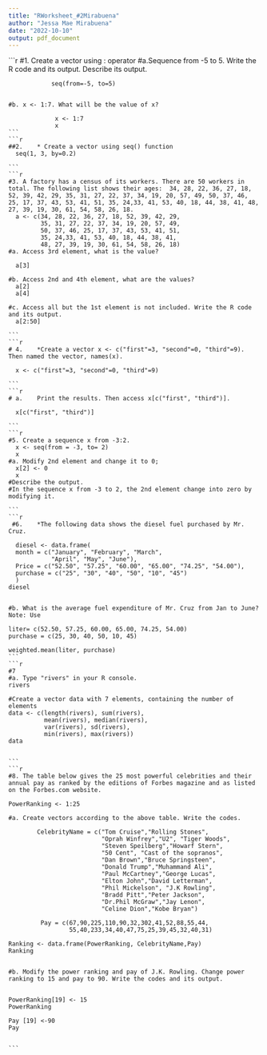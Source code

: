 ```yaml
---
title: "RWorksheet_#2Mirabuena"
author: "Jessa Mae Mirabuena"
date: "2022-10-10"
output: pdf_document
---
```



```r
	
	#1.	Create a vector using : operator
	#a.Sequence from -5 to 5. Write the R code and its output. Describe its output.
	
	            seq(from=-5, to=5)
	
	          
	#b.	x <- 1:7. What will be the value of x?
	
	             x <- 1:7
	             x
	```
	```r
	
	##2.	* Create a vector using seq() function
	  seq(1, 3, by=0.2) 
	
	```  
	```r
	#3.	A factory has a census of its workers. There are 50 workers in total. The following list shows their ages:	34, 28, 22, 36, 27, 18, 52, 39, 42, 29, 35, 31, 27, 22, 37, 34, 19, 20, 57, 49, 50, 37, 46, 25, 17, 37, 43, 53, 41, 51, 35, 24,33, 41, 53, 40, 18, 44, 38, 41, 48, 27, 39, 19, 30, 61, 54, 58, 26, 18.  
	  a <- c(34, 28, 22, 36, 27, 18, 52, 39, 42, 29,
	         35, 31, 27, 22, 37, 34, 19, 20, 57, 49,
	         50, 37, 46, 25, 17, 37, 43, 53, 41, 51, 
	         35, 24,33, 41, 53, 40, 18, 44, 38, 41, 
	         48, 27, 39, 19, 30, 61, 54, 58, 26, 18)
	#a.	Access 3rd element, what is the value?
	  
	  a[3]  
	  
	#b.	Access 2nd and 4th element, what are the values?
	  a[2]
	  a[4]
	  
	#c.	Access all but the 1st element is not included. Write the R code and its output.
	  a[2:50]
	  
	```  
	```r
	# 4.	*Create a vector x <- c("first"=3, "second"=0, "third"=9). Then named the vector, names(x).
	  
	  x <- c("first"=3, "second"=0, "third"=9)
	  
	```
	```r
	# a.	Print the results. Then access x[c("first", "third")]. 
	  
	  x[c("first", "third")]
	
	```
	```r
	#5.	Create a sequence x from -3:2.
	  x <- seq(from = -3, to= 2)
	  x
	#a.	Modify 2nd element and change it to 0;
	  x[2] <- 0
	  x
	#Describe the output.
	#In the sequence x from -3 to 2, the 2nd element change into zero by modifying it.
	
	```
	```r
	 #6.	*The following data shows the diesel fuel purchased by Mr. Cruz.
	  
	  diesel <- data.frame(
	  month = c("January", "February", "March", 
	            "April", "May", "June"),
	  Price = c("52.50", "57.25", "60.00", "65.00", "74.25", "54.00"),
	  purchase = c("25", "30", "40", "50", "10", "45") 
	  )
	diesel  
	
	
	#b.	What is the average fuel expenditure of Mr. Cruz from Jan to June? Note: Use
	
	liter= c(52.50, 57.25, 60.00, 65.00, 74.25, 54.00)
	purchase = c(25, 30, 40, 50, 10, 45) 
	
	weighted.mean(liter, purchase)
	```
	```r
	#7
	#a.	Type "rivers" in your R console.
	rivers
	
	#Create a vector data with 7 elements, containing the number of elements 
	data <- c(length(rivers), sum(rivers),
	          mean(rivers), median(rivers),
	          var(rivers), sd(rivers), 
	          min(rivers), max(rivers))
	data
	 
	
	```
	```r
	#8.	The table below gives the 25 most powerful celebrities and their annual pay as ranked by the editions of Forbes magazine and as listed on the Forbes.com website.
	
	PowerRanking <- 1:25
	
	#a.	Create vectors according to the above table. Write the codes.
	                         
	        CelebrityName = c("Tom Cruise","Rolling Stones", 
	                          "Oprah Winfrey","U2", "Tiger Woods",
	                          "Steven Speilberg","Howarf Stern",
	                          "50 Cent", "Cast of the sopranos",
	                          "Dan Brown","Bruce Springsteen",
	                          "Donald Trump","Muhammand Ali",
	                          "Paul McCartney","George Lucas",
	                          "Elton John","David Letterman",
	                          "Phil Mickelson", "J.K Rowling",
	                          "Bradd Pitt","Peter Jackson",
	                          "Dr.Phil McGraw","Jay Lenon",
	                          "Celine Dion","Kobe Bryan")
	                            
	         Pay = c(67,90,225,110,90,32,302,41,52,88,55,44,
	                 55,40,233,34,40,47,75,25,39,45,32,40,31)
	
	Ranking <- data.frame(PowerRanking, CelebrityName,Pay) 
	Ranking 
	
	
	#b.	Modify the power ranking and pay of J.K. Rowling. Change power ranking to 15 and pay to 90. Write the codes and its output.
	
	  
	PowerRanking[19] <- 15
	PowerRanking
	
	Pay [19] <-90
	Pay
	
	
	```

